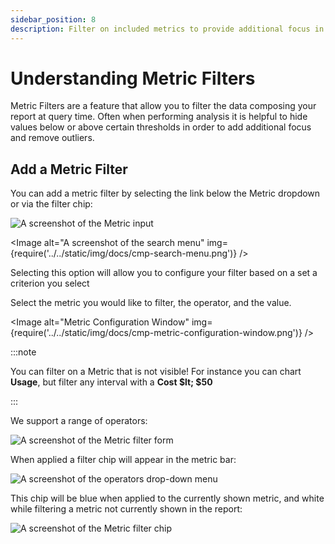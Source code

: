 ```yaml
---
sidebar_position: 8
description: Filter on included metrics to provide additional focus in your reports
---
```


# Understanding Metric Filters

Metric Filters are a feature that allow you to filter the data composing your report at query time. Often when performing analysis it is helpful to hide values below or above certain thresholds in order to add additional focus and remove outliers.

## Add a Metric Filter

You can add a metric filter by selecting the link below the Metric dropdown or via the filter chip:

![A screenshot of the Metric input](../../static/img/docs/cmp-metric-input.png)


<Image
  alt="A screenshot of the search menu"
  img={require('../../static/img/docs/cmp-search-menu.png')}
/>

Selecting this option will allow you to configure your filter based on a set a criterion you select

Select the metric you would like to filter, the operator, and the value.

<Image
  alt="Metric Configuration Window"
  img={require('../../static/img/docs/cmp-metric-configuration-window.png')}
/>

:::note

You can filter on a Metric that is not visible! For instance you can chart **Usage**, but filter any interval with a **Cost $lt; $50**

:::

We support a range of operators:

![A screenshot of the Metric filter form](../../static/img/docs/cmp-metric-filter-form.png)

When applied a filter chip will appear in the metric bar:

![A screenshot of the operators drop-down menu](../../static/img/docs/cmp-operators-menu.png)

This chip will be blue when applied to the currently shown metric, and white while filtering a metric not currently shown in the report:

![A screenshot of the Metric filter chip](../../static/img/docs/cmp-metric-filter-chip.png)

